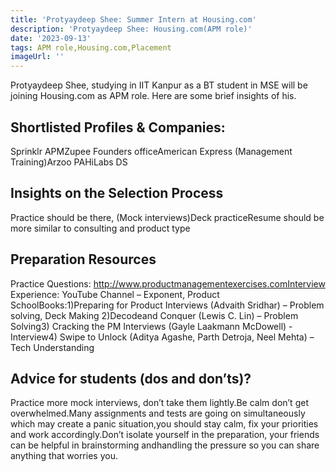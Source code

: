```yaml
---
title: 'Protyaydeep Shee: Summer Intern at Housing.com'
description: 'Protyaydeep Shee: Housing.com(APM role)'
date: '2023-09-13'
tags: APM role,Housing.com,Placement
imageUrl: ''
---
```


Protyaydeep Shee, studying in IIT Kanpur as a BT student in MSE will be joining Housing.com as APM role. Here are some brief insights of his.

## Shortlisted Profiles & Companies:
Sprinklr APMZupee Founders officeAmerican Express (Management Training)Arzoo PAHiLabs DS

## Insights on the Selection Process
Practice should be there, (Mock interviews)Deck practiceResume should be more similar to consulting and product type

##  Preparation Resources
Practice Questions: http://www.productmanagementexercises.comInterview Experience: YouTube Channel – Exponent, Product SchoolBooks:1)Preparing for Product Interviews (Advaith Sridhar) – Problem solving, Deck Making 2)Decodeand Conquer (Lewis C. Lin) – Problem Solving3) Cracking the PM Interviews (Gayle Laakmann McDowell) - Interview4) Swipe to Unlock (Aditya Agashe, Parth Detroja, Neel Mehta) – Tech Understanding

## Advice for students (dos and don’ts)? 
Practice more mock interviews, don’t take them lightly.Be calm don’t get overwhelmed.Many assignments and tests are going on simultaneously which may create a panic situation,you should stay calm, fix your priorities and work accordingly.Don’t isolate yourself in the preparation, your friends can be helpful in brainstorming andhandling the pressure so you can share anything that worries you.

